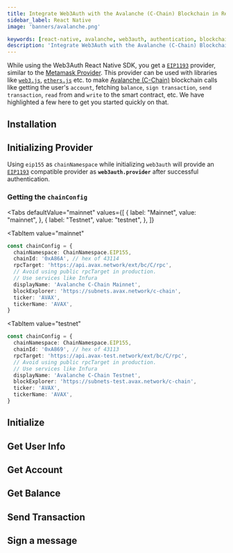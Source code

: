 ```yaml
---
title: Integrate Web3Auth with the Avalanche (C-Chain) Blockchain in React Native
sidebar_label: React Native
image: 'banners/avalanche.png'

keywords: [react-native, avalanche, web3auth, authentication, blockchain]
description: 'Integrate Web3Auth with the Avalanche (C-Chain) Blockchain in React Native | Documentation - Web3Auth'
---
```



<SEO
  title="Integrate Web3Auth with the Avalanche (C-Chain) Blockchain in React Native"
  description="Integrate Web3Auth with the Avalanche (C-Chain) Blockchain in React Native | Documentation - Web3Auth"
  image="https://web3auth.io/docs/banners/avalanche.png"
  slug="/embedded-wallets/connect-blockchain/evm/avalanche/react-native"
/>

While using the Web3Auth React Native SDK, you get a [`EIP1193`](https://eips.ethereum.org/EIPS/eip-1193) provider, similar to the [Metamask Provider](https://docs.metamask.io/guide/ethereum-provider.html). This provider can be used with libraries like [`web3.js`](https://web3js.readthedocs.io/en/v1.2.8/getting-started.html), [`ethers.js`](https://docs.ethers.io/v5/getting-started/) etc. to make [Avalanche (C-Chain)](https://www.avax.network/) blockchain calls like getting the user's `account`, fetching `balance`, `sign transaction`, `send transaction`, `read` from and `write` to the smart contract, etc. We have highlighted a few here to get you started quickly on that.

## Installation

<InstallationSnippet />

## Initializing Provider

Using `eip155` as `chainNamespace` while initializing `web3auth` will provide an [`EIP1193`](https://eips.ethereum.org/EIPS/eip-1193) compatible provider as **`web3auth.provider`** after successful authentication.

### Getting the `chainConfig`

<Tabs
 defaultValue="mainnet"
  values={[
    { label: "Mainnet", value: "mainnet", },
    { label: "Testnet", value: "testnet", },
  ]}
>
<TabItem
  value="mainnet"
>

```typescript
const chainConfig = {
  chainNamespace: ChainNamespace.EIP155,
  chainId: '0xA86A', // hex of 43114
  rpcTarget: 'https://api.avax.network/ext/bc/C/rpc',
  // Avoid using public rpcTarget in production.
  // Use services like Infura
  displayName: 'Avalanche C-Chain Mainnet',
  blockExplorer: 'https://subnets.avax.network/c-chain',
  ticker: 'AVAX',
  tickerName: 'AVAX',
}
```

</TabItem>

<TabItem
  value="testnet"
>

```typescript
const chainConfig = {
  chainNamespace: ChainNamespace.EIP155,
  chainId: '0xA869', // hex of 43113
  rpcTarget: 'https://api.avax-test.network/ext/bc/C/rpc',
  // Avoid using public rpcTarget in production.
  // Use services like Infura
  displayName: 'Avalanche C-Chain Testnet',
  blockExplorer: 'https://subnets-test.avax.network/c-chain',
  ticker: 'AVAX',
  tickerName: 'AVAX',
}
```

</TabItem>
</Tabs>

## Initialize

<InitialisationSnippet />

## Get User Info

<UserInfoSnippet />

## Get Account

<GetAccountSnippet />

## Get Balance

<GetBalanceSnippet />

## Send Transaction

<SendTransactionSnippet />

## Sign a message

<SignMessageSnippet />
